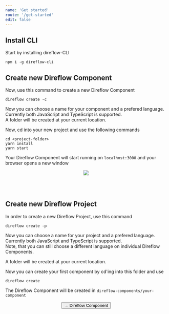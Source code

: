 ```yaml
---
name: 'Get started'
route: '/get-started'
edit: false
---
```



## Install CLI
Start by installing direflow-CLI
```console
npm i -g direflow-cli
```

## Create new Direflow Component
Now, use this command to create a new Direflow Component
```console
direflow create -c
```
Now you can choose a name for your component and a prefered language. Currently both JavaScript and TypeScript is supported.  
A folder will be created at your current location.  
  
Now, cd into your new project and use the following commands
```console
cd <project-folder>
yarn install
yarn start
```
Your Direflow Component will start running on `localhost:3000` and your browser opens a new window  
<p style="display: flex; justify-content: center">
<img src="https://silind-s3.s3.eu-west-2.amazonaws.com/direflow/direflow-component.png" />
</p>

<br />
<br />

## Create new Direflow Project
In order to create a new Direflow Project, use this command
```console
direflow create -p
```
Now you can choose a name for your project and a prefered language. Currently both JavaScript and TypeScript is supported.  
Note, that you can still choose a different language on individual Direflow Components.

A folder will be created at your current location.  
  
Now you can create your first component by cd'ing into this folder and use
```console
direflow create
```
The Direflow Component will be created in `direflow-components/your-component`

<span style="display: flex; justify-content: center">
  <Link to='/direflow-component'>
    <Button>→ Direflow Component</Button>
  </Link>
</span>